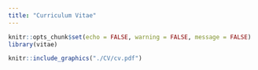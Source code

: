 ```yaml
---
title: "Curriculum Vitae"
---
```


```r
knitr::opts_chunk$set(echo = FALSE, warning = FALSE, message = FALSE)
library(vitae)
```

```r
knitr::include_graphics("./CV/cv.pdf")
```
